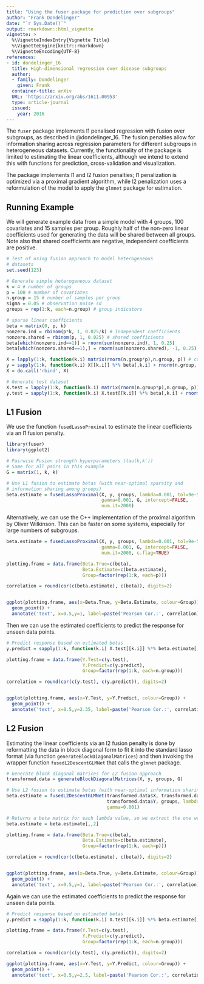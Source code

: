 ```yaml
---
title: "Using the fuser package for prediction over subgroups"
author: "Frank Dondelinger"
date: "`r Sys.Date()`"
output: rmarkdown::html_vignette
vignette: >
  %\VignetteIndexEntry{Vignette Title}
  %\VignetteEngine{knitr::rmarkdown}
  %\VignetteEncoding{UTF-8}
references:
- id: dondelinger_16
  title: High-dimensional regression over disease subgroups
  author:
  - family: Dondelinger
    given: Frank
  container-title: arXiv
  URL: 'https://arxiv.org/abs/1611.00953'
  type: article-journal
  issued:
    year: 2016
---
```


The `fuser` package implements l1 penalised regression with fusion over subgroups, as described in @dondelinger_16. The fusion penalties allow for information sharing across regression parameters for different subgroups in heterogeneous datasets. Currently, the functionality of the package is limited to estimating the linear coefficients, although we intend to extend this with functions for prediction, cross-validation and visualization.

The package implements l1 and l2 fusion penalties; l1 penalization is optimized via a proximal gradient algorithm, while l2 penalization uses a reformulation of the model to apply the `glmnet` package for estimation.

## Running Example

We will generate example data from a simple model with 4 groups, 100 covariates and 15 samples per group. Roughly half of the non-zero linear coefficients used for generating the data will be shared between all groups. Note also that shared coefficients are negative, independent coefficients are positive.

```r
# Test of using fusion approach to model heterogeneous
# datasets
set.seed(123)

# Generate simple heterogeneous dataset
k = 4 # number of groups
p = 100 # number of covariates
n.group = 15 # number of samples per group
sigma = 0.05 # observation noise sd
groups = rep(1:k, each=n.group) # group indicators

# sparse linear coefficients
beta = matrix(0, p, k)
nonzero.ind = rbinom(p*k, 1, 0.025/k) # Independent coefficients
nonzero.shared = rbinom(p, 1, 0.025) # shared coefficients
beta[which(nonzero.ind==1)] = rnorm(sum(nonzero.ind), 1, 0.25) 
beta[which(nonzero.shared==1),] = rnorm(sum(nonzero.shared), -1, 0.25)

X = lapply(1:k, function(k.i) matrix(rnorm(n.group*p),n.group, p)) # covariates 
y = sapply(1:k, function(k.i) X[[k.i]] %*% beta[,k.i] + rnorm(n.group, 0, sigma)) # response
X = do.call('rbind', X)

# Generate test dataset
X.test = lapply(1:k, function(k.i) matrix(rnorm(n.group*p),n.group, p)) # covariates 
y.test = sapply(1:k, function(k.i) X.test[[k.i]] %*% beta[,k.i] + rnorm(n.group, 0, sigma)) # response
```

## L1 Fusion

We use the function `fusedLassoProximal` to estimate the linear coefficients via an l1 fusion penalty.

```r
library(fuser)
library(ggplot2)

# Pairwise Fusion strength hyperparameters (tau(k,k'))
# Same for all pairs in this example
G = matrix(1, k, k) 

# Use L1 fusion to estimate betas (with near-optimal sparsity and 
# information sharing among groups)
beta.estimate = fusedLassoProximal(X, y, groups, lambda=0.001, tol=9e-5, 
                                   gamma=0.001, G, intercept=FALSE,
                                   num.it=2000) 
```

Alternatively, we can use the C++ implementation of the proximal algorithm by Oliver Wilkinson. This can be faster on some systems, especially for large numbers of subgroups.

```r
beta.estimate = fusedLassoProximal(X, y, groups, lambda=0.001, tol=9e-5, 
                                   gamma=0.001, G, intercept=FALSE,
                                   num.it=2000, c.flag=TRUE) 
```

```r
plotting.frame = data.frame(Beta.True=c(beta),
                            Beta.Estimate=c(beta.estimate),
                            Group=factor(rep(1:k, each=p)))

correlation = round(cor(c(beta.estimate), c(beta)), digits=2)


ggplot(plotting.frame, aes(x=Beta.True, y=Beta.Estimate, colour=Group)) +
  geom_point() +
  annotate('text', x=0.5,y=1, label=paste('Pearson Cor.:', correlation))

```

Then we can use the estimated coefficients to predict the response for unseen data points.

```r
# Predict response based on estimated betas
y.predict = sapply(1:k, function(k.i) X.test[[k.i]] %*% beta.estimate[,k.i]) 
```

```r
plotting.frame = data.frame(Y.Test=c(y.test),
                            Y.Predict=c(y.predict),
                            Group=factor(rep(1:k, each=n.group)))

correlation = round(cor(c(y.test), c(y.predict)), digits=2)


ggplot(plotting.frame, aes(x=Y.Test, y=Y.Predict, colour=Group)) +
  geom_point() +
  annotate('text', x=0.5,y=2.35, label=paste('Pearson Cor.:', correlation))

```

## L2 Fusion

Estimating the linear coefficients via an l2 fusion penalty is done by reformatting the data in block diagonal form to fit it into the standard lasso format (via function `generateBlockDiagonalMatrices`) and then invoking the wrapper function `fusedL2DescentGLMNet` that calls the `glmnet` package.

```r
# Generate block diagonal matrices for L2 fusion approach
transformed.data = generateBlockDiagonalMatrices(X, y, groups, G)

# Use L2 fusion to estimate betas (with near-optimal information sharing among groups)
beta.estimate = fusedL2DescentGLMNet(transformed.data$X, transformed.data$X.fused, 
                                     transformed.data$Y, groups, lambda=c(0,0.001,0.1,1),
                                     gamma=0.001)

# Returns a beta matrix for each lambda value, so we extract the one we think is optimal.
beta.estimate = beta.estimate[,,2]
```


```r
plotting.frame = data.frame(Beta.True=c(beta),
                            Beta.Estimate=c(beta.estimate),
                            Group=factor(rep(1:k, each=p)))

correlation = round(cor(c(beta.estimate), c(beta)), digits=2)


ggplot(plotting.frame, aes(x=Beta.True, y=Beta.Estimate, colour=Group)) +
  geom_point() +
  annotate('text', x=0.5,y=1, label=paste('Pearson Cor.:', correlation))

```

Again we can use the estimated coefficients to predict the response for unseen data points.

```r
# Predict response based on estimated betas
y.predict = sapply(1:k, function(k.i) X.test[[k.i]] %*% beta.estimate[,k.i]) 
```

```r
plotting.frame = data.frame(Y.Test=c(y.test),
                            Y.Predict=c(y.predict),
                            Group=factor(rep(1:k, each=n.group)))

correlation = round(cor(c(y.test), c(y.predict)), digits=2)

ggplot(plotting.frame, aes(x=Y.Test, y=Y.Predict, colour=Group)) +
  geom_point() +
  annotate('text', x=0.5,y=2.5, label=paste('Pearson Cor.:', correlation))

```
